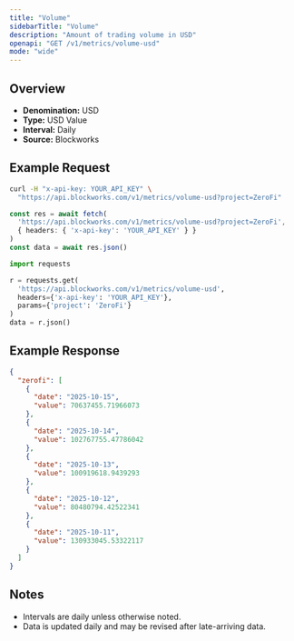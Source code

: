 ```yaml
---
title: "Volume"
sidebarTitle: "Volume"
description: "Amount of trading volume in USD"
openapi: "GET /v1/metrics/volume-usd"
mode: "wide"
---
```


## Overview

- **Denomination:** USD
- **Type:** USD Value
- **Interval:** Daily
- **Source:** Blockworks

## Example Request

<CodeGroup>

```bash cURL
curl -H "x-api-key: YOUR_API_KEY" \
  "https://api.blockworks.com/v1/metrics/volume-usd?project=ZeroFi"
```

```typescript TypeScript
const res = await fetch(
  'https://api.blockworks.com/v1/metrics/volume-usd?project=ZeroFi',
  { headers: { 'x-api-key': 'YOUR_API_KEY' } }
)
const data = await res.json()
```

```python Python
import requests

r = requests.get(
  'https://api.blockworks.com/v1/metrics/volume-usd',
  headers={'x-api-key': 'YOUR_API_KEY'},
  params={'project': 'ZeroFi'}
)
data = r.json()
```

</CodeGroup>

## Example Response

```json
{
  "zerofi": [
    {
      "date": "2025-10-15",
      "value": 70637455.71966073
    },
    {
      "date": "2025-10-14",
      "value": 102767755.47786042
    },
    {
      "date": "2025-10-13",
      "value": 100919618.9439293
    },
    {
      "date": "2025-10-12",
      "value": 80480794.42522341
    },
    {
      "date": "2025-10-11",
      "value": 130933045.53322117
    }
  ]
}
```

## Notes
- Intervals are daily unless otherwise noted.
- Data is updated daily and may be revised after late-arriving data.